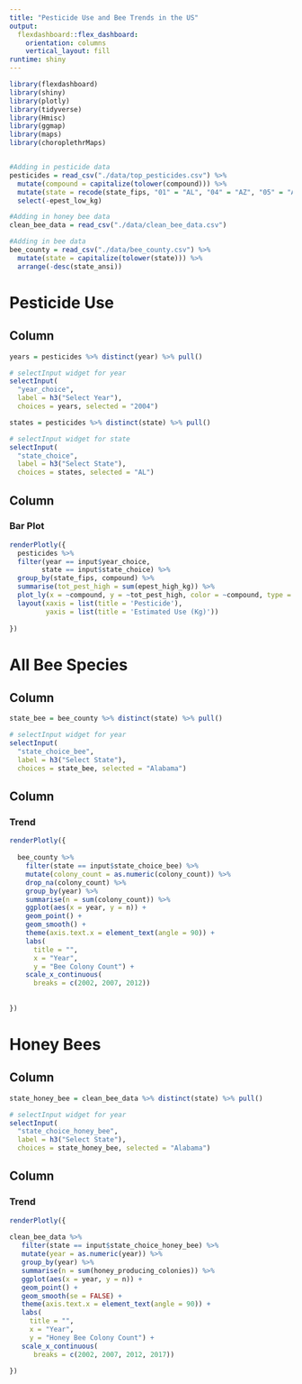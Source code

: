 ```yaml
---
title: "Pesticide Use and Bee Trends in the US"
output:
  flexdashboard::flex_dashboard:
    orientation: columns
    vertical_layout: fill
runtime: shiny
---
```


```r
library(flexdashboard)
library(shiny)
library(plotly)
library(tidyverse)
library(Hmisc)
library(ggmap)
library(maps)
library(choroplethrMaps)


#Adding in pesticide data 
pesticides = read_csv("./data/top_pesticides.csv") %>% 
  mutate(compound = capitalize(tolower(compound))) %>% 
  mutate(state = recode(state_fips, "01" = "AL", "04" = "AZ", "05" = "AR", "06" = "CA", "08" = "CO", "09" = "CT", "10" = "DE", "12" = "FL", "13" = "GA", "16" = "ID", "17" = "IL", "18" = "IN", "19" = "IA", "20" = "KS", "21" = "KY", "22" = "LA", "23" = "ME", "24" = "MD", "25" = "MA", "26" = "MI", "27" = "MN", "28" = "MS", "29" = "MO", "30" = "MT", "31" = "NE", "32" = "NV", "33" = "NH", "34" = "NJ", "35" = "NM", "36" = "NY", "37" = "NC", "38" = "ND", "39" = "OH", "40" = "OK", "41" = "OR", "42" = "PA", "44" = "RI", "45" = "SC", "46" = "SD", "47" = "TN", "48" = "TX", "49" = "UT", "50" = "VT", "51" = "VA", "53" = "WA", "54" = "WV", "55" = "WI", "56" = "WY")) %>%
  select(-epest_low_kg)

#Adding in honey bee data
clean_bee_data = read_csv("./data/clean_bee_data.csv") 

#Adding in bee data 
bee_county = read_csv("./data/bee_county.csv") %>% 
  mutate(state = capitalize(tolower(state))) %>% 
  arrange(-desc(state_ansi))
```

Pesticide Use 
=====================================

Column {.sidebar}
-----------------------------------------------------------------------

```r
years = pesticides %>% distinct(year) %>% pull()

# selectInput widget for year
selectInput(
  "year_choice", 
  label = h3("Select Year"),
  choices = years, selected = "2004")

states = pesticides %>% distinct(state) %>% pull()

# selectInput widget for state
selectInput(
  "state_choice", 
  label = h3("Select State"),
  choices = states, selected = "AL")


```

Column {.tabset}
-----------------------------------------------------------------------

### Bar Plot

```r

renderPlotly({
  pesticides %>%
  filter(year == input$year_choice, 
        state == input$state_choice) %>%
  group_by(state_fips, compound) %>%
  summarise(tot_pest_high = sum(epest_high_kg)) %>%
  plot_ly(x = ~compound, y = ~tot_pest_high, color = ~compound, type = "bar") %>%
  layout(xaxis = list(title = 'Pesticide'),
         yaxis = list(title = 'Estimated Use (Kg)'))
  
})
```

All Bee Species
=====================================
  
Column {.sidebar}
-----------------------------------------------------------------------
```r

state_bee = bee_county %>% distinct(state) %>% pull()

# selectInput widget for year
selectInput(
  "state_choice_bee", 
  label = h3("Select State"),
  choices = state_bee, selected = "Alabama")

```

Column {.tabset}
-----------------------------------------------------------------------

### Trend
  
```r
renderPlotly({
  
  bee_county %>%
    filter(state == input$state_choice_bee) %>%
    mutate(colony_count = as.numeric(colony_count)) %>%
    drop_na(colony_count) %>%
    group_by(year) %>%
    summarise(n = sum(colony_count)) %>%
    ggplot(aes(x = year, y = n)) + 
    geom_point() + 
    geom_smooth() +
    theme(axis.text.x = element_text(angle = 90)) +
    labs(
      title = "",
      x = "Year",
      y = "Bee Colony Count") + 
    scale_x_continuous(
      breaks = c(2002, 2007, 2012))
  
  
})
```

Honey Bees 
=====================================

Column {.sidebar}
-----------------------------------------------------------------------
```r

state_honey_bee = clean_bee_data %>% distinct(state) %>% pull()

# selectInput widget for year
selectInput(
  "state_choice_honey_bee", 
  label = h3("Select State"),
  choices = state_honey_bee, selected = "Alabama")

```

Column {.tabset}
-----------------------------------------------------------------------

### Trend

```r
renderPlotly({
  
clean_bee_data %>%
   filter(state == input$state_choice_honey_bee) %>%
   mutate(year = as.numeric(year)) %>%
   group_by(year) %>%
   summarise(n = sum(honey_producing_colonies)) %>%
   ggplot(aes(x = year, y = n)) + 
   geom_point() + 
   geom_smooth(se = FALSE) +
   theme(axis.text.x = element_text(angle = 90)) +
   labs(
     title = "",
     x = "Year",
     y = "Honey Bee Colony Count") +
   scale_x_continuous(
      breaks = c(2002, 2007, 2012, 2017))

})
```



